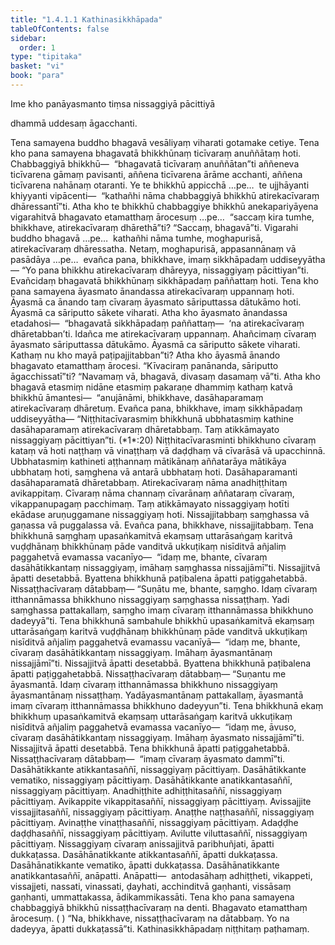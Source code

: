 ```yaml
---
title: "1.4.1.1 Kathinasikkhāpada"
tableOfContents: false
sidebar:
  order: 1
type: "tipitaka"
basket: "vi"
book: "para"
---
```



<DynamicBreadcrumb />


<Paragraph number="1861" type="center" book="para">
Ime kho panāyasmanto tiṃsa nissaggiyā pācittiyā

  
dhammā uddesaṃ āgacchanti.


</Paragraph>

<Division number="459" book="para" e="ch" v="1" p="294">

<Paragraph number="1862" book="para">
Tena samayena buddho bhagavā vesāliyaṃ viharati gotamake cetiye. Tena kho pana samayena bhagavatā bhikkhūnaṃ ticīvaraṃ anuññātaṃ hoti. Chabbaggiyā bhikkhū—  “bhagavatā ticīvaraṃ anuññātan”ti aññeneva ticīvarena gāmaṃ pavisanti, aññena ticīvarena ārāme acchanti, aññena ticīvarena nahānaṃ otaranti. Ye te bhikkhū appicchā …pe…  te ujjhāyanti khiyyanti vipācenti—  “kathañhi nāma chabbaggiyā bhikkhū atirekacīvaraṃ dhāressantī”ti.
</Paragraph>

<Paragraph number="1863" book="para">
Atha kho te bhikkhū chabbaggiye bhikkhū anekapariyāyena vigarahitvā bhagavato etamatthaṃ ārocesuṃ …pe…  “saccaṃ kira tumhe, bhikkhave, atirekacīvaraṃ dhārethā”ti? “Saccaṃ, bhagavā”ti. Vigarahi buddho bhagavā …pe…  kathañhi nāma tumhe, moghapurisā, atirekacīvaraṃ dhāressatha. Netaṃ, moghapurisā, appasannānaṃ vā pasādāya …pe…  evañca pana, bhikkhave, imaṃ sikkhāpadaṃ uddiseyyātha—
</Paragraph>

</Division>
<Division number="460" book="para" e="ch" v="1" p="294">

<Paragraph number="1864" book="para">
<Emphasis>“Yo pana bhikkhu atirekacīvaraṃ dhāreyya, nissaggiyaṃ pācittiyan”</Emphasis>ti.
</Paragraph>

<Paragraph number="1865" book="para">
Evañcidaṃ bhagavatā bhikkhūnaṃ sikkhāpadaṃ paññattaṃ hoti.
</Paragraph>

</Division>
<Division number="461" book="para" e="ch" v="1" p="294">

<Paragraph number="1866" book="para">
Tena kho pana samayena āyasmato ānandassa atirekacīvaraṃ uppannaṃ hoti. Āyasmā ca ānando taṃ cīvaraṃ āyasmato sāriputtassa dātukāmo hoti. Āyasmā ca sāriputto sākete viharati. Atha kho āyasmato ānandassa etadahosi—  “bhagavatā sikkhāpadaṃ paññattaṃ—  ‘na atirekacīvaraṃ dhāretabban’ti. Idañca me atirekacīvaraṃ uppannaṃ. Ahañcimaṃ cīvaraṃ āyasmato sāriputtassa dātukāmo. Āyasmā ca sāriputto sākete viharati. Kathaṃ nu kho mayā paṭipajjitabban”ti? Atha kho āyasmā ānando bhagavato etamatthaṃ ārocesi. “Kīvaciraṃ panānanda, sāriputto āgacchissatī”ti? “Navamaṃ vā, bhagavā, divasaṃ dasamaṃ vā”ti. Atha kho bhagavā etasmiṃ nidāne etasmiṃ pakaraṇe dhammiṃ kathaṃ katvā bhikkhū āmantesi—  “anujānāmi, bhikkhave, dasāhaparamaṃ atirekacīvaraṃ dhāretuṃ. Evañca pana, bhikkhave, imaṃ sikkhāpadaṃ uddiseyyātha—
</Paragraph>

</Division>
<Division number="462" book="para" e="ch" v="1" p="295">

<Paragraph number="1867" book="para">
<Emphasis>“Niṭṭhitacīvarasmiṃ bhikkhunā ubbhatasmiṃ kathine dasāhaparamaṃ atirekacīvaraṃ dhāretabbaṃ. Taṃ atikkāmayato nissaggiyaṃ pācittiyan”</Emphasis>ti. (*1*:<Emphasis>20</Emphasis>)
</Paragraph>

</Division>
<Division number="463" book="para" e="ch" v="1" p="295">

<Paragraph number="1868" book="para">
<Emphasis>Niṭṭhitacīvarasmin</Emphasis>ti bhikkhuno cīvaraṃ kataṃ vā hoti naṭṭhaṃ vā vinaṭṭhaṃ vā daḍḍhaṃ vā cīvarāsā vā upacchinnā.
</Paragraph>

<Paragraph number="1869" book="para">
<Emphasis>Ubbhatasmiṃ kathine</Emphasis>ti aṭṭhannaṃ mātikānaṃ aññatarāya mātikāya ubbhataṃ hoti, saṃghena vā antarā ubbhataṃ hoti.
</Paragraph>

<Paragraph number="1870" book="para">
<Emphasis>Dasāhaparaman</Emphasis>ti dasāhaparamatā dhāretabbaṃ.
</Paragraph>

<Paragraph number="1871" book="para">
<Emphasis>Atirekacīvaraṃ</Emphasis> nāma anadhiṭṭhitaṃ avikappitaṃ.
</Paragraph>

<Paragraph number="1872" book="para">
<Emphasis>Cīvaraṃ</Emphasis> nāma channaṃ cīvarānaṃ aññataraṃ cīvaraṃ, vikappanupagaṃ pacchimaṃ.
</Paragraph>

<Paragraph number="1873" book="para">
<Emphasis>Taṃ atikkāmayato nissaggiyaṃ hotīti</Emphasis> ekādase aruṇuggamane nissaggiyaṃ hoti. Nissajjitabbaṃ saṃghassa vā gaṇassa vā puggalassa vā. Evañca pana, bhikkhave, nissajjitabbaṃ. Tena bhikkhunā saṃghaṃ upasaṅkamitvā ekaṃsaṃ uttarāsaṅgaṃ karitvā vuḍḍhānaṃ bhikkhūnaṃ pāde vanditvā ukkuṭikaṃ nisīditvā añjaliṃ paggahetvā evamassa vacanīyo—  “idaṃ me, bhante, cīvaraṃ dasāhātikkantaṃ nissaggiyaṃ, imāhaṃ saṃghassa nissajjāmī”ti. Nissajjitvā āpatti desetabbā. Byattena bhikkhunā paṭibalena āpatti paṭiggahetabbā. Nissaṭṭhacīvaraṃ dātabbaṃ—
</Paragraph>

</Division>
<Division number="464" book="para" e="ch" v="1" p="295">

<Paragraph number="1874" book="para">
“Suṇātu me, bhante, saṃgho. Idaṃ cīvaraṃ itthannāmassa bhikkhuno nissaggiyaṃ saṃghassa nissaṭṭhaṃ. Yadi saṃghassa pattakallaṃ, saṃgho imaṃ cīvaraṃ itthannāmassa bhikkhuno dadeyyā”ti.
</Paragraph>

</Division>
<Division number="465" book="para" e="ch" v="1" p="296">

<Paragraph number="1875" book="para">
Tena bhikkhunā sambahule bhikkhū upasaṅkamitvā ekaṃsaṃ uttarāsaṅgaṃ karitvā vuḍḍhānaṃ bhikkhūnaṃ pāde vanditvā ukkuṭikaṃ nisīditvā añjaliṃ paggahetvā evamassu vacanīyā—  “idaṃ me, bhante, cīvaraṃ dasāhātikkantaṃ nissaggiyaṃ. Imāhaṃ āyasmantānaṃ nissajjāmī”ti. Nissajjitvā āpatti desetabbā. Byattena bhikkhunā paṭibalena āpatti paṭiggahetabbā. Nissaṭṭhacīvaraṃ dātabbaṃ—
</Paragraph>

</Division>
<Division number="466" book="para" e="ch" v="1" p="296">

<Paragraph number="1876" book="para">
“Suṇantu me āyasmantā. Idaṃ cīvaraṃ itthannāmassa bhikkhuno nissaggiyaṃ āyasmantānaṃ nissaṭṭhaṃ. Yadāyasmantānaṃ pattakallaṃ, āyasmantā imaṃ cīvaraṃ itthannāmassa bhikkhuno dadeyyun”ti.
</Paragraph>

</Division>
<Division number="467" book="para" e="ch" v="1" p="296">

<Paragraph number="1877" book="para">
Tena bhikkhunā ekaṃ bhikkhuṃ upasaṅkamitvā ekaṃsaṃ uttarāsaṅgaṃ karitvā ukkuṭikaṃ nisīditvā añjaliṃ paggahetvā evamassa vacanīyo—  “idaṃ me, āvuso, cīvaraṃ dasāhātikkantaṃ nissaggiyaṃ. Imāhaṃ āyasmato nissajjāmī”ti. Nissajjitvā āpatti desetabbā. Tena bhikkhunā āpatti paṭiggahetabbā. Nissaṭṭhacīvaraṃ dātabbaṃ—  “imaṃ cīvaraṃ āyasmato dammī”ti.
</Paragraph>

</Division>
<Division number="468" book="para" e="ch" v="1" p="296">

<Paragraph number="1878" book="para">
Dasāhātikkante atikkantasaññī, nissaggiyaṃ pācittiyaṃ. Dasāhātikkante vematiko, nissaggiyaṃ pācittiyaṃ. Dasāhātikkante anatikkantasaññī, nissaggiyaṃ pācittiyaṃ. Anadhiṭṭhite adhiṭṭhitasaññī, nissaggiyaṃ pācittiyaṃ. Avikappite vikappitasaññī, nissaggiyaṃ pācittiyaṃ. Avissajjite vissajjitasaññī, nissaggiyaṃ pācittiyaṃ. Anaṭṭhe naṭṭhasaññī, nissaggiyaṃ pācittiyaṃ. Avinaṭṭhe vinaṭṭhasaññī, nissaggiyaṃ pācittiyaṃ. Adaḍḍhe daḍḍhasaññī, nissaggiyaṃ pācittiyaṃ. Avilutte viluttasaññī, nissaggiyaṃ pācittiyaṃ.
</Paragraph>

<Paragraph number="1879" book="para">
Nissaggiyaṃ cīvaraṃ anissajjitvā paribhuñjati, āpatti dukkaṭassa. Dasāhānatikkante atikkantasaññī, āpatti dukkaṭassa. Dasāhānatikkante vematiko, āpatti dukkaṭassa. Dasāhānatikkante anatikkantasaññī, anāpatti.
</Paragraph>

</Division>
<Division number="469" book="para" e="ch" v="1" p="296">

<Paragraph number="1880" book="para">
Anāpatti—  antodasāhaṃ adhiṭṭheti, vikappeti, vissajjeti, nassati, vinassati, ḍayhati, acchinditvā gaṇhanti, vissāsaṃ gaṇhanti, ummattakassa, ādikammikassāti.
</Paragraph>

</Division>
<Division number="470" book="para" e="ch" v="1" p="297">

<Paragraph number="1881" book="para">
Tena kho pana samayena chabbaggiyā bhikkhū nissaṭṭhacīvaraṃ na denti. Bhagavato etamatthaṃ ārocesuṃ. ( ) “Na, bhikkhave, nissaṭṭhacīvaraṃ na dātabbaṃ. Yo na dadeyya, āpatti dukkaṭassā”ti.

</Paragraph>
</Division>

<Paragraph number="1882" type="center" book="para">
Kathinasikkhāpadaṃ niṭṭhitaṃ paṭhamaṃ.
</Paragraph>